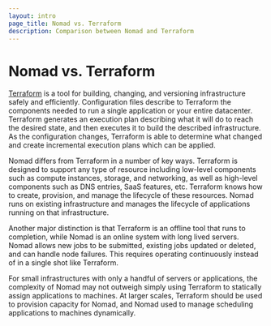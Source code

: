 ```yaml
---
layout: intro
page_title: Nomad vs. Terraform
description: Comparison between Nomad and Terraform
---
```


# Nomad vs. Terraform

[Terraform](https://www.terraform.io/) is a tool for building, changing, and versioning
infrastructure safely and efficiently. Configuration files describe to Terraform
the components needed to run a single application or your entire datacenter. Terraform
generates an execution plan describing what it will do to reach the desired state,
and then executes it to build the described infrastructure. As the configuration changes,
Terraform is able to determine what changed and create incremental execution plans which can be applied.

Nomad differs from Terraform in a number of key ways. Terraform is designed to support
any type of resource including low-level components such as compute instances, storage,
and networking, as well as high-level components such as DNS entries, SaaS features, etc.
Terraform knows how to create, provision, and manage the lifecycle of these resources.
Nomad runs on existing infrastructure and manages the lifecycle of applications running
on that infrastructure.

Another major distinction is that Terraform is an offline tool that runs to completion,
while Nomad is an online system with long lived servers. Nomad allows new jobs to
be submitted, existing jobs updated or deleted, and can handle node failures. This
requires operating continuously instead of in a single shot like Terraform.

For small infrastructures with only a handful of servers or applications, the complexity
of Nomad may not outweigh simply using Terraform to statically assign applications to
machines. At larger scales, Terraform should be used to provision capacity for Nomad,
and Nomad used to manage scheduling applications to machines dynamically.
